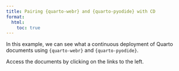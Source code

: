 ```yaml
---
title: Pairing {quarto-webr} and {quarto-pyodide} with CD
format:
  html:
    toc: true
---
```


In this example, we can see what a continuous deployment of Quarto documents using `{quarto-webr}` and `{quarto-pyodide}`. 

Access the documents by clicking on the links to the left.


